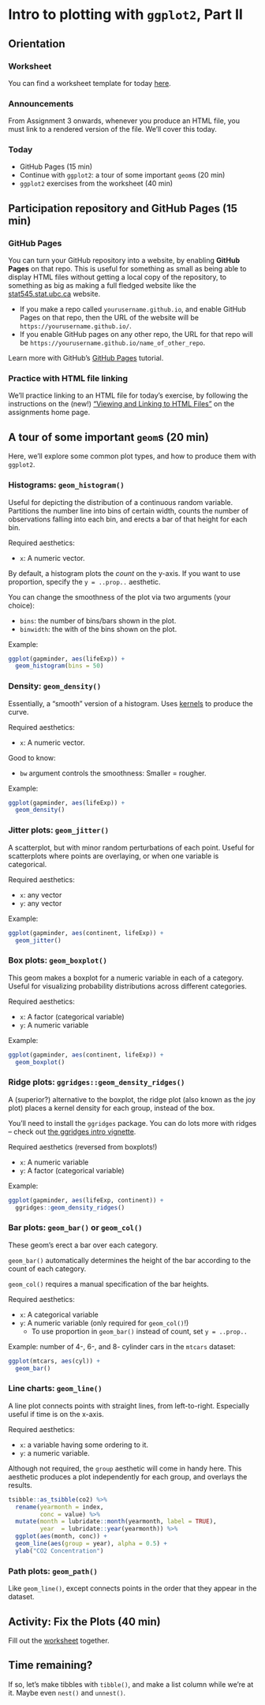 # Intro to plotting with `ggplot2`, Part II

## Orientation

### Worksheet

You can find a worksheet template for today [here](https://raw.githubusercontent.com/STAT545-UBC/Classroom/master/tutorials/cm008-exercise.Rmd).

### Announcements

From Assignment 3 onwards, whenever you produce an HTML file, you must link to a rendered version of the file. We'll cover this today.

### Today 

- GitHub Pages (15 min)
- Continue with `ggplot2`: a tour of some important `geom`s (20 min)
- `ggplot2` exercises from the worksheet (40 min)


## Participation repository and GitHub Pages (15 min)

### GitHub Pages

You can turn your GitHub repository into a website, by enabling __GitHub Pages__ on that repo. This is useful for something as small as being able to display HTML files without getting a local copy of the repository, to something as big as making a full fledged website like the [stat545.stat.ubc.ca](https://stat545.stat.ubc.ca) website. 

- If you make a repo called `yourusername.github.io`, and enable GitHub Pages on that repo, then the URL of the website will be `https://yourusername.github.io/`.
- If you enable GitHub pages on any other repo, the URL for that repo will be `https://yourusername.github.io/name_of_other_repo`.

Learn more with GitHub's [GitHub Pages](https://pages.github.com/) tutorial. 

### Practice with HTML file linking

We'll practice linking to an HTML file for today's exercise, by following the instructions on the (new!) ["Viewing and Linking to HTML Files"](https://stat545.stat.ubc.ca/evaluation/assignments/#viewing-and-linking-to-html-files) on the assignments home page.

## A tour of some important `geom`s (20 min)

Here, we'll explore some common plot types, and how to produce them with `ggplot2`.

### Histograms: `geom_histogram()`

Useful for depicting the distribution of a continuous random variable. Partitions the number line into bins of certain width, counts the number of observations falling into each bin, and erects a bar of that height for each bin.

Required aesthetics:

- `x`: A numeric vector.

By default, a histogram plots the _count_ on the y-axis. If you want to use proportion, specify the `y = ..prop..` aesthetic. 

You can change the smoothness of the plot via two arguments (your choice):

- `bins`: the number of bins/bars shown in the plot.
- `binwidth`: the with of the bins shown on the plot.

Example:

```r
ggplot(gapminder, aes(lifeExp)) +
  geom_histogram(bins = 50)
```


### Density: `geom_density()`

Essentially, a "smooth" version of a histogram. Uses [kernels](https://en.wikipedia.org/wiki/Kernel_density_estimation) to produce the curve.

Required aesthetics:

- `x`: A numeric vector.

Good to know:

- `bw` argument controls the smoothness: Smaller = rougher.

Example:

```r
ggplot(gapminder, aes(lifeExp)) +
  geom_density()
```

### Jitter plots: `geom_jitter()`

A scatterplot, but with minor random perturbations of each point. Useful for scatterplots where points are overlaying, or when one variable is categorical.

Required aesthetics:

- `x`: any vector
- `y`: any vector

Example:

```r
ggplot(gapminder, aes(continent, lifeExp)) +
  geom_jitter()
```

### Box plots: `geom_boxplot()`

This geom makes a boxplot for a numeric variable in each of a category. Useful for visualizing probability distributions across different categories.

Required aesthetics:

- `x`: A factor (categorical variable)
- `y`: A numeric variable

Example:

```r
ggplot(gapminder, aes(continent, lifeExp)) +
  geom_boxplot()
```


### Ridge plots: `ggridges::geom_density_ridges()`

A (superior?) alternative to the boxplot, the ridge plot (also known as the joy plot) places a kernel density for each group, instead of the box. 

You'll need to install the `ggridges` package. You can do lots more with ridges -- check out [the ggridges intro vignette](https://cran.r-project.org/web/packages/ggridges/vignettes/introduction.html).

Required aesthetics (reversed from boxplots!)

- `x`: A numeric variable
- `y`: A factor (categorical variable) 

Example:

```r
ggplot(gapminder, aes(lifeExp, continent)) +
  ggridges::geom_density_ridges()
```

### Bar plots: `geom_bar()` or `geom_col()`

These geom's erect a bar over each category.

`geom_bar()` automatically determines the height of the bar according to the count of each category.

`geom_col()` requires a manual specification of the bar heights.

Required aesthetics:

- `x`: A categorical variable
- `y`: A numeric variable (only required for `geom_col()`!)
  - To use proportion in `geom_bar()` instead of count, set `y = ..prop..`

Example: number of 4-, 6-, and 8- cylinder cars in the `mtcars` dataset:

```r
ggplot(mtcars, aes(cyl)) +
  geom_bar()
```

### Line charts: `geom_line()`

A line plot connects points with straight lines, from left-to-right. Especially useful if time is on the x-axis.

Required aesthetics:

- `x`: a variable having some ordering to it.
- `y`: a numeric variable.

Although not required, the `group` aesthetic will come in handy here. This aesthetic produces a plot independently for each group, and overlays the results.

```r
tsibble::as_tsibble(co2) %>% 
  rename(yearmonth = index,
         conc = value) %>% 
  mutate(month = lubridate::month(yearmonth, label = TRUE),
         year  = lubridate::year(yearmonth)) %>% 
  ggplot(aes(month, conc)) +
  geom_line(aes(group = year), alpha = 0.5) +
  ylab("CO2 Concentration")
```



### Path plots: `geom_path()`

Like `geom_line()`, except connects points in the order that they appear in the dataset.



## Activity: Fix the Plots (40 min)

Fill out the [worksheet](https://raw.githubusercontent.com/STAT545-UBC/Classroom/master/tutorials/cm008-exercise.Rmd) together.


## Time remaining?

If so, let's make tibbles with `tibble()`, and make a list column while we're at it. Maybe even `nest()` and `unnest()`.


